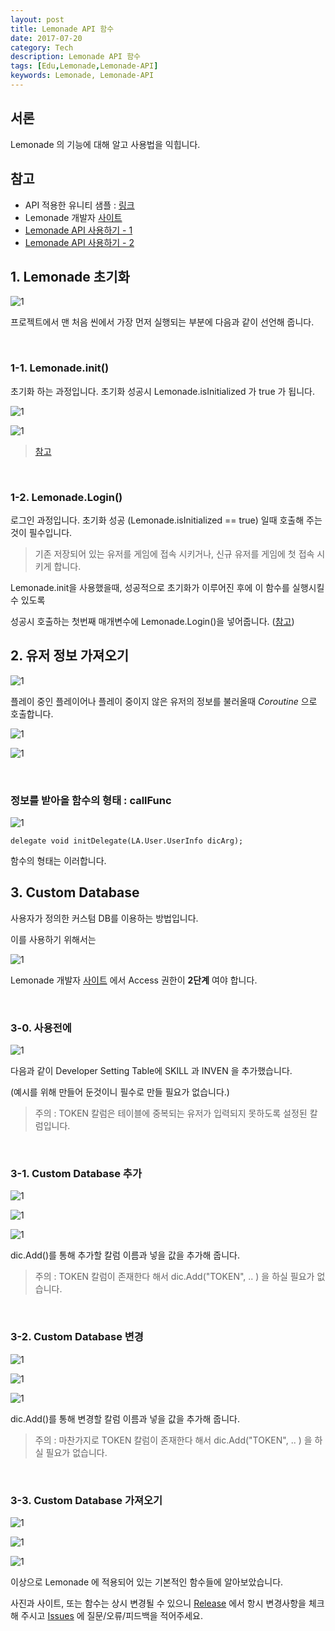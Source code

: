 ```yaml
---
layout: post
title: Lemonade API 함수
date: 2017-07-20
category: Tech
description: Lemonade API 함수
tags: [Edu,Lemonade,Lemonade-API]
keywords: Lemonade, Lemonade-API
---
```


## 서론
Lemonade 의 기능에 대해 알고 사용법을 익힙니다.


## 참고
- API 적용한 유니티 샘플 : [링크](https://github.com/LemonClub/lemonade-android-api-unity-example)
- Lemonade 개발자 [사이트](http://lemontree.dothome.co.kr/lemonade/)
- [Lemonade API 사용하기 - 1](/tech/2017/07/14/LemonadeAPI-desc-1)
- [Lemonade API 사용하기 - 2](/tech/2017/07/18/LemonadeAPI-desc-2)


## 1. Lemonade 초기화
![1](/img/2017-7-20-LemonadeAPI-func/35.png)

프로젝트에서 맨 처음 씬에서 가장 먼저 실행되는 부분에 다음과 같이 선언해 줍니다.

<br/>

### 1-1. Lemonade.init()
초기화 하는 과정입니다. 초기화 성공시 Lemonade.isInitialized 가 true 가 됩니다.

![1](/img/2017-7-20-LemonadeAPI-func/36.png)

![1](/img/2017-7-20-LemonadeAPI-func/37.png)

> [참고](https://github.com/LemonClub/lemonade-android-api-unity-example/blob/master/Assets/ExGame.cs#L11)

<br/>

### 1-2. Lemonade.Login()
로그인 과정입니다. 초기화 성공 (Lemonade.isInitialized == true) 일때 호출해 주는것이 필수입니다.

> 기존 저장되어 있는 유저를 게임에 접속 시키거나, 신규 유저를 게임에 첫 접속 시키게 합니다.

Lemonade.init을 사용했을때, 성공적으로 초기화가 이루어진 후에 이 함수를 실행시킬수 있도록

성공시 호출하는 첫번째 매개변수에 Lemonade.Login()을 넣어줍니다. ([참고](https://github.com/LemonClub/lemonade-android-api-unity-example/blob/master/Assets/ExGame.cs#L14))
 

## 2. 유저 정보 가져오기
![1](/img/2017-7-20-LemonadeAPI-func/38.png)

플레이 중인 플레이어나 플레이 중이지 않은 유저의 정보를 불러올때 *Coroutine* 으로 호출합니다.

![1](/img/2017-7-20-LemonadeAPI-func/39.png)

![1](/img/2017-7-20-LemonadeAPI-func/40.png)

<br/>

### 정보를 받아올 함수의 형태 : callFunc
![1](/img/2017-7-20-LemonadeAPI-func/41.PNG)

    delegate void initDelegate(LA.User.UserInfo dicArg);

함수의 형태는 이러합니다.
 

## 3. Custom Database
사용자가 정의한 커스텀 DB를 이용하는 방법입니다.

이를 사용하기 위해서는

![1](/img/2017-7-20-LemonadeAPI-func/43.PNG)

Lemonade 개발자 [사이트](http://lemontree.dothome.co.kr/lemonade/) 에서 Access 권한이 **2단계** 여야 합니다.

<br/>

### 3-0. 사용전에
![1](/img/2017-7-20-LemonadeAPI-func/42.PNG)

다음과 같이 Developer Setting Table에 SKILL 과 INVEN 을 추가했습니다.

(예시를 위해 만들어 둔것이니 필수로 만들 필요가 없습니다.)

> 주의 : TOKEN 칼럼은 테이블에 중복되는 유저가 입력되지 못하도록 설정된 칼럼입니다.

<br/>

### 3-1. Custom Database 추가
![1](/img/2017-7-20-LemonadeAPI-func/44.PNG)

![1](/img/2017-7-20-LemonadeAPI-func/45.PNG)

![1](/img/2017-7-20-LemonadeAPI-func/46.PNG)

dic.Add()를 통해 추가할 칼럼 이름과 넣을 값을 추가해 줍니다.

> 주의 : TOKEN 칼럼이 존재한다 해서 dic.Add("TOKEN", .. ) 을 하실 필요가 없습니다.

<br/>

### 3-2. Custom Database 변경
![1](/img/2017-7-20-LemonadeAPI-func/47.PNG)

![1](/img/2017-7-20-LemonadeAPI-func/48.PNG)

![1](/img/2017-7-20-LemonadeAPI-func/46.PNG)

dic.Add()를 통해 변경할 칼럼 이름과 넣을 값을 추가해 줍니다.

> 주의 : 마찬가지로 TOKEN 칼럼이 존재한다 해서 dic.Add("TOKEN", .. ) 을 하실 필요가 없습니다.

<br/>

### 3-3. Custom Database 가져오기
![1](/img/2017-7-20-LemonadeAPI-func/50.PNG)

![1](/img/2017-7-20-LemonadeAPI-func/51.PNG)

![1](/img/2017-7-20-LemonadeAPI-func/52.PNG)
 

이상으로 Lemonade 에 적용되어 있는 기본적인 함수들에 알아보았습니다.

사진과 사이트, 또는 함수는 상시 변경될 수 있으니 [Release](https://github.com/LemonClub/lemonade-android-api-unity-example/releases) 에서 항시 변경사항을 체크해 주시고 [Issues](https://github.com/LemonClub/lemonade-android-api-unity-example/issues) 에 질문/오류/피드백을 적어주세요.
 
